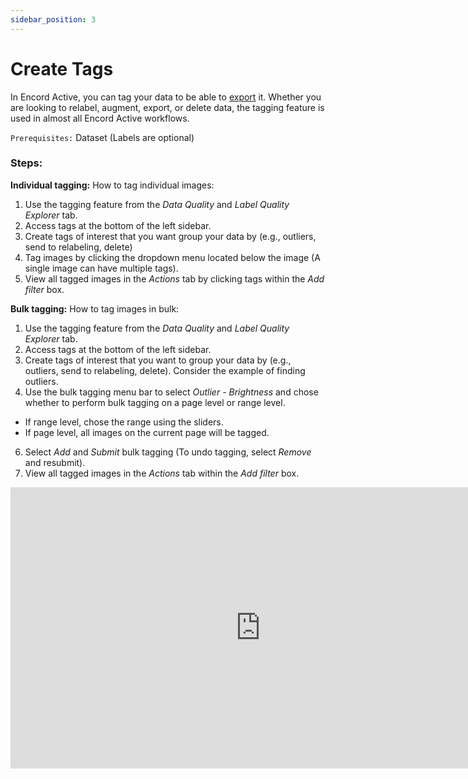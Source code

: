 ```yaml
---
sidebar_position: 3
---
```


# Create Tags


In Encord Active, you can tag your data to be able to [export](pages/export/filter_export) it.
Whether you are looking to relabel, augment, export, or delete data, the tagging feature is used in almost all Encord Active workflows.


 `Prerequisites:` Dataset (Labels are optional)

### Steps:
**Individual tagging:**
How to tag individual images:
1. Use the tagging feature from the _Data Quality_ and _Label Quality_ _Explorer_ tab.
2. Access tags at the bottom of the left sidebar.
3. Create tags of interest that you want group your data by (e.g., outliers, send to relabeling, delete)
4. Tag images by clicking the dropdown menu located below the image (A single image can have multiple tags).
5. View all tagged images in the _Actions_ tab by clicking tags within the _Add filter_ box.


**Bulk tagging:**
How to tag images in bulk:
1. Use the tagging feature from the _Data Quality_ and _Label Quality_ _Explorer_ tab.
2. Access tags at the bottom of the left sidebar.
3. Create tags of interest that you want to group your data by (e.g., outliers, send to relabeling, delete). Consider the example of finding outliers.
4. Use the bulk tagging menu bar to select _Outlier - Brightness_ and chose whether to perform bulk tagging on a page level or range level.
  * If range level, chose the range using the sliders.
  * If page level, all images on the current page will be tagged.
6. Select _Add_ and _Submit_ bulk tagging (To undo tagging, select _Remove_ and resubmit).
7. View all tagged images in the _Actions_ tab within the _Add filter_ box.

<iframe width="800" height="450" src="https://www.loom.com/embed/ea9dd987e62244a78e1627a1438f3dee" frameborder="0" webkitallowfullscreen mozallowfullscreen allowfullscreen></iframe>



